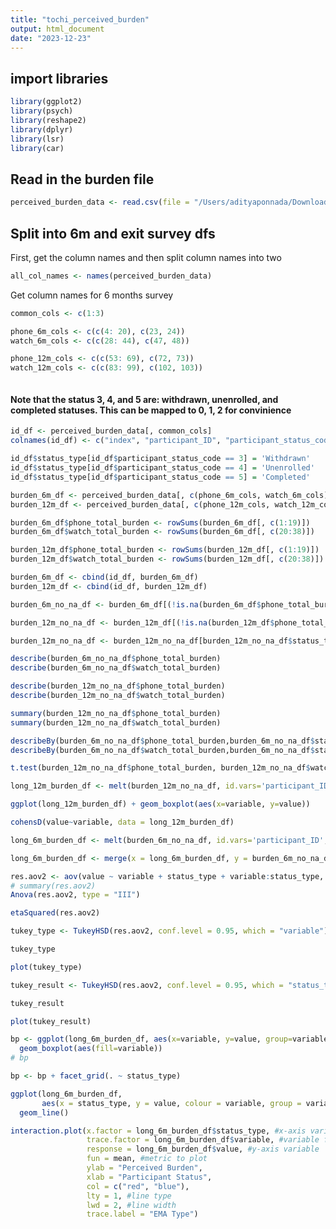 ```yaml
---
title: "tochi_perceived_burden"
output: html_document
date: "2023-12-23"
---
```


## import libraries
```r

library(ggplot2)
library(psych)
library(reshape2)
library(dplyr)
library(lsr)
library(car)

```

## Read in the burden file
```r

perceived_burden_data <- read.csv(file = "/Users/adityaponnada/Downloads/time_study_data/perceived_burden.csv", sep = ",", header = TRUE)

```

## Split into 6m and exit survey dfs

First, get the column names and then split column names into two
```r

all_col_names <- names(perceived_burden_data)

```

Get column names for 6 months survey
```r

common_cols <- c(1:3)

phone_6m_cols <- c(c(4: 20), c(23, 24))
watch_6m_cols <- c(c(28: 44), c(47, 48))

phone_12m_cols <- c(c(53: 69), c(72, 73))
watch_12m_cols <- c(c(83: 99), c(102, 103))



```

#### Note that the status 3, 4, and 5 are: withdrawn, unenrolled, and completed statuses. This can be mapped to 0, 1, 2 for convinience

```r

id_df <- perceived_burden_data[, common_cols]
colnames(id_df) <- c("index", "participant_ID", "participant_status_code")

```

```r

id_df$status_type[id_df$participant_status_code == 3] = 'Withdrawn'
id_df$status_type[id_df$participant_status_code == 4] = 'Unenrolled'
id_df$status_type[id_df$participant_status_code == 5] = 'Completed'


```

```r
burden_6m_df <- perceived_burden_data[, c(phone_6m_cols, watch_6m_cols)]
burden_12m_df <- perceived_burden_data[, c(phone_12m_cols, watch_12m_cols)]
```

```r

burden_6m_df$phone_total_burden <- rowSums(burden_6m_df[, c(1:19)])
burden_6m_df$watch_total_burden <- rowSums(burden_6m_df[, c(20:38)])

```

```r

burden_12m_df$phone_total_burden <- rowSums(burden_12m_df[, c(1:19)])
burden_12m_df$watch_total_burden <- rowSums(burden_12m_df[, c(20:38)])

```


```r
burden_6m_df <- cbind(id_df, burden_6m_df)
burden_12m_df <- cbind(id_df, burden_12m_df)
```


```r

burden_6m_no_na_df <- burden_6m_df[(!is.na(burden_6m_df$phone_total_burden)) & (!is.na(burden_6m_df$watch_total_burden)), ]

```

```r

burden_12m_no_na_df <- burden_12m_df[(!is.na(burden_12m_df$phone_total_burden)) & (!is.na(burden_12m_df$watch_total_burden)), ]

```

```r

burden_12m_no_na_df <- burden_12m_no_na_df[burden_12m_no_na_df$status_type == "Completed", ]

```

```r

describe(burden_6m_no_na_df$phone_total_burden)
describe(burden_6m_no_na_df$watch_total_burden)

```
```r

describe(burden_12m_no_na_df$phone_total_burden)
describe(burden_12m_no_na_df$watch_total_burden)

```

```r

summary(burden_12m_no_na_df$phone_total_burden)
summary(burden_12m_no_na_df$watch_total_burden)

```


```r

describeBy(burden_6m_no_na_df$phone_total_burden,burden_6m_no_na_df$status_type)
describeBy(burden_6m_no_na_df$watch_total_burden,burden_6m_no_na_df$status_type)

```

```r

t.test(burden_12m_no_na_df$phone_total_burden, burden_12m_no_na_df$watch_total_burden, paired = TRUE, alternative = "two.sided")


```
```r

long_12m_burden_df <- melt(burden_12m_no_na_df, id.vars='participant_ID', measure.vars=c('phone_total_burden', 'watch_total_burden')) 

```

```r

ggplot(long_12m_burden_df) + geom_boxplot(aes(x=variable, y=value))

```
```r
cohensD(value~variable, data = long_12m_burden_df) 
```


```r

long_6m_burden_df <- melt(burden_6m_no_na_df, id.vars='participant_ID', measure.vars=c('phone_total_burden', 'watch_total_burden'))

```

```r

long_6m_burden_df <- merge(x = long_6m_burden_df, y = burden_6m_no_na_df[ , c("participant_ID", "status_type")], by = "participant_ID", all.x=TRUE)

```

```r

res.aov2 <- aov(value ~ variable + status_type + variable:status_type, data = long_6m_burden_df)
# summary(res.aov2)
Anova(res.aov2, type = "III")

```
```r
etaSquared(res.aov2)

```
```r
tukey_type <- TukeyHSD(res.aov2, conf.level = 0.95, which = "variable")
```

```r
tukey_type
```
```r
plot(tukey_type)
```


```r

tukey_result <- TukeyHSD(res.aov2, conf.level = 0.95, which = "status_type")

```

```r
tukey_result
```


```r
plot(tukey_result)
```




```r

bp <- ggplot(long_6m_burden_df, aes(x=variable, y=value, group=variable)) + 
  geom_boxplot(aes(fill=variable))
# bp

bp <- bp + facet_grid(. ~ status_type)

```

```r
ggplot(long_6m_burden_df, 
       aes(x = status_type, y = value, colour = variable, group = variable)) +
  geom_line()
```

```r

interaction.plot(x.factor = long_6m_burden_df$status_type, #x-axis variable
                 trace.factor = long_6m_burden_df$variable, #variable for lines
                 response = long_6m_burden_df$value, #y-axis variable
                 fun = mean, #metric to plot
                 ylab = "Perceived Burden",
                 xlab = "Participant Status",
                 col = c("red", "blue"),
                 lty = 1, #line type
                 lwd = 2, #line width
                 trace.label = "EMA Type")

```

